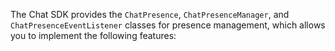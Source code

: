 <PlatformWrapper platform="react-native">

The Chat SDK provides the `ChatPresence`, `ChatPresenceManager`, and `ChatPresenceEventListener` classes for presence management, which allows you to implement the following features:

</PlatformWrapper>